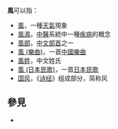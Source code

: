 {{Wiktionary|風}}
'''風'''可以指：
* [[風|風]]，一種[[天氣|天氣]]現象
* [[风湿|風濕]]，[[中医学|中醫]]系統中一種[[疾病|疾病]]的概念
* [[風部|風部]]，[[中文|中文]][[部首|部首]]之一
* [[風_(樂曲)|風 (樂曲)]]，一首[[中國|中國]][[樂曲|樂曲]]
* [[風姓|風姓]]，中文姓氏
* [[風_(日本民歌)|風 (日本民歌)]]，一首[[日本|日本]][[民歌|民歌]]
* [[國風|国风]]，《[[诗经|诗经]]》组成部分，简称风

== 參見 ==
* {{Lookfrom|風}}

{{disambig|F|Cat=一字消歧義}}
